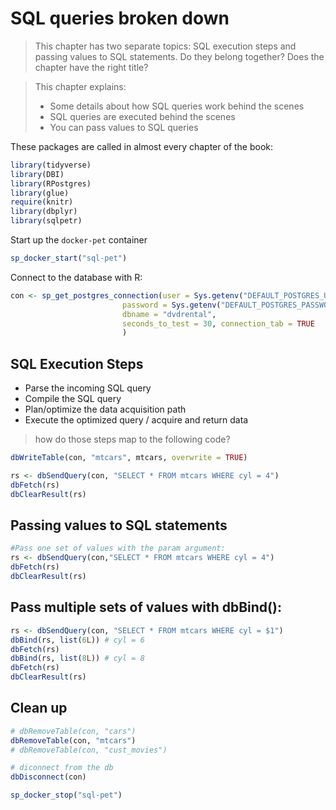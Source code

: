 # SQL queries broken down {#chapter_sql-queries-breakdown}

> This chapter has two separate topics: SQL execution steps and passing values to SQL statements.  Do they belong together?  Does the chapter have the right title?

> This chapter explains:
> 
> * Some details about how SQL queries work behind the scenes
> * SQL queries are executed behind the scenes
> * You can pass values to SQL queries

These packages are called in almost every chapter of the book:
```r

library(tidyverse)
library(DBI)
library(RPostgres)
library(glue)
require(knitr)
library(dbplyr)
library(sqlpetr)
```

Start up the `docker-pet` container
```r
sp_docker_start("sql-pet")

```

Connect to the database with R:
```r

con <- sp_get_postgres_connection(user = Sys.getenv("DEFAULT_POSTGRES_USER_NAME"),
                         password = Sys.getenv("DEFAULT_POSTGRES_PASSWORD"),
                         dbname = "dvdrental",
                         seconds_to_test = 30, connection_tab = TRUE
                         )
```

## SQL Execution Steps

*  Parse the incoming SQL query
*  Compile the SQL query
*  Plan/optimize the data acquisition path
*  Execute the optimized query / acquire and return data

> how do those steps map to the following code?

```r
dbWriteTable(con, "mtcars", mtcars, overwrite = TRUE)

rs <- dbSendQuery(con, "SELECT * FROM mtcars WHERE cyl = 4")
dbFetch(rs)
dbClearResult(rs)
```

## Passing values to SQL statements
```r
#Pass one set of values with the param argument:
rs <- dbSendQuery(con,"SELECT * FROM mtcars WHERE cyl = 4")
dbFetch(rs)
dbClearResult(rs)
```
## Pass multiple sets of values with dbBind():
```r
rs <- dbSendQuery(con, "SELECT * FROM mtcars WHERE cyl = $1")
dbBind(rs, list(6L)) # cyl = 6
dbFetch(rs)
dbBind(rs, list(8L)) # cyl = 8
dbFetch(rs)
dbClearResult(rs)
```

## Clean up
```r
# dbRemoveTable(con, "cars")
dbRemoveTable(con, "mtcars")
# dbRemoveTable(con, "cust_movies")

# diconnect from the db
dbDisconnect(con)

sp_docker_stop("sql-pet")
```

